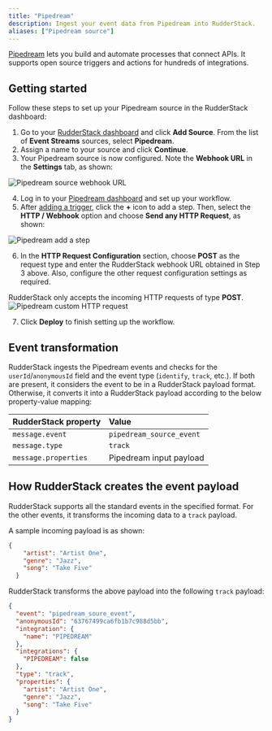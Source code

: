 ```yaml
---
title: "Pipedream"
description: Ingest your event data from Pipedream into RudderStack.
aliases: ["Pipedream source"]
---
```


[Pipedream](https://pipedream.com/) lets you build and automate processes that connect APIs. It supports open source triggers and actions for hundreds of integrations.

## Getting started

Follow these steps to set up your Pipedream source in the RudderStack dashboard:

1. Go to your [RudderStack dashboard](https://app.rudderstack.com/) and click **Add Source**. From the list of **Event Streams** sources, select **Pipedream**.
2. Assign a name to your source and click **Continue**.
3. Your Pipedream source is now configured. Note the **Webhook URL** in the **Settings** tab, as shown:

<img src="../../../assets/event-stream-sources/pipedream-webhook.png" alt="Pipedream source webhook URL" />

4. Log in to your [Pipedream dashboard](https://pipedream.com/workflows/) and set up your workflow.
5. After <a href="https://pipedream.com/new?tutorial=1">adding a trigger</a>, click the **+** icon to add a step. Then, select the **HTTP / Webhook** option and choose **Send any HTTP Request**, as shown:

<img src="../../../assets/event-stream-sources/pipedream-http-webhook.png" alt="Pipedream add a step" />

6. In the **HTTP Request Configuration** section, choose **POST** as the request type and enter the RudderStack webhook URL obtained in Step 3 above. Also, configure the other request configuration settings as required.

<div class="warningBlock">
RudderStack only accepts the incoming HTTP requests of type <strong>POST</strong>.
</div>

<img src="../../../assets/event-stream-sources/pipedream-custom-http-request.png" alt="Pipedream custom HTTP request" />

7. Click **Deploy** to finish setting up the workflow.

## Event transformation

RudderStack ingests the Pipedream events and checks for the `userId`/`anonymousId` field and the event type (`identify`, `track`, etc.). If both are present, it considers the event to be in a RudderStack payload format. Otherwise, it converts it into a RudderStack payload according to the below property-value mapping:

| RudderStack property  | Value | 
| :------------------ | :------------- |
| `message.event`  | `pipedream_source_event`    | 
|  `message.type`   |  `track`       | 
| `message.properties`     | Pipedream input payload |

## How RudderStack creates the event payload

RudderStack supports all the <Link to="/event-spec/standard-events/">standard events</Link> in the specified format. For the other events, it transforms the incoming data to a <Link to="/event-spec/standard-events/track/">`track`</Link> payload.

A sample incoming payload is as shown:

```json
{
    "artist": "Artist One",
    "genre": "Jazz",
    "song": "Take Five"
  }
```

RudderStack transforms the above payload into the following `track` payload: 

```json
{
  "event": "pipedream_soure_event",
  "anonymousId": "63767499ca6fb1b7c988d5bb",
  "integration": {
    "name": "PIPEDREAM"
  },
  "integrations": {
    "PIPEDREAM": false
  },
  "type": "track",
  "properties": {
    "artist": "Artist One",
    "genre": "Jazz",
    "song": "Take Five"
  }
}
```

<br />